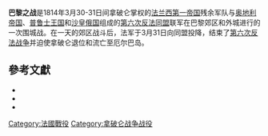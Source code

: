 {{Expand language|1=en|time=2020-11-10T09:48:40+00:00}}
{{Infobox military conflict
| conflict             = 巴黎之战 
| partof               = [[第六次反法同盟|第六次反法同盟]]
| image                = Horace Vernet - La Barrière de Clichy.jpg
| image_size           = 250
| caption              = 法军保卫巴黎郊区[[克利希_(上塞纳省)|克利希]]
| date                 = 1814年3月30-31日
| place                = [[法兰西第一帝国|法兰西第一帝国]][[巴黎|巴黎]]
| coordinates          = 
| map_type             = 
| map_relief           = 
| map_size             = 
| map_caption          = 
| result               = 反法同盟勝利
* [[枫丹白露条约_(1814年)|枫丹白露条约]]
| territory            = 透過[[维也纳会议|维也纳会议]]重新划分欧洲各国版图 
| combatant1           = {{flagicon|First French Empire}} [[法兰西第一帝国|法兰西第一帝国]]
| combatant2           = {{flagicon|Austrian Empire}} [[奥地利帝国|奥地利帝国]]<br>{{flagicon|Prussia|1803}} [[普鲁士王国|普鲁士王国]]<br>{{flagicon|Russia}} [[俄罗斯帝国|俄罗斯帝国]]
| commander1           = {{flagicon|First French Empire}} [[约瑟夫·波拿巴|约瑟夫·波拿巴]]<br>{{flagicon|First French Empire}} [[奥古斯特·德·马尔蒙|奥古斯特·马尔蒙]] {{Surrendered}}<br>{{flagicon|First French Empire}} [[邦·阿德里安·让诺·德·蒙塞|邦·蒙塞]]<br>{{flagicon|First French Empire}} [[爱德华·莫蒂埃|爱德华·莫蒂埃]]
| commander2           = {{flagicon|Russian Empire}} [[亚历山大一世_(俄国)|亚历山大一世]]<br>{{flagicon|Prussia|1803}} [[腓特烈·威廉三世|腓特烈·威廉三世]]<br>{{flagicon|Austrian Empire}} [[卡尔一世·菲利普_(施瓦岑贝格)|施瓦岑贝格亲王]]<br>{{flagicon|Russian Empire}} [[米哈伊尔·博格达诺维奇·巴克莱·德托利|巴克莱·德托利]]<br>{{flagicon|Prussia|1803}} [[格布哈德·列博莱希特·冯·布吕歇尔|馮·布吕歇尔]]<br>{{flagicon|Russian Empire}} {{link-en|路易·亚历山大·安德罗·德·拉格朗|Louis Alexandre Andrault de Langeron|路易·德·拉格朗}} <br>{{flagicon|Austrian Empire}} {{link-en|伊戈那·古莱|Ignác Gyulay}}
| strength1            = 29,000人
| strength2            = 155,000人
----{{flagicon|Russian Empire}}: 100,000<br>{{flagicon|Austrian Empire}}: 15,000<br>{{flagicon|Prussia|1803}}: 40,000
| casualties1          = 5,000人傷亡或被俘
| casualties2          = 18,000人傷亡或被俘
}}
{{Campaignbox Napoleonic Wars}}
{{Campaignbox Sixth Coalition}}
'''巴黎之战'''是1814年3月30-31日间拿破仑掌权的[[法兰西第一帝国|法兰西第一帝国]]残余军队与[[奥地利帝国|奥地利帝国]]、[[普鲁士王国|普鲁士王国]]和[[俄罗斯帝国|沙皇俄国]]组成的[[第六次反法同盟|第六次反法同盟]]联军在巴黎郊区和外城进行的一次围城战。在一天的郊区战斗后，法军于3月31日向同盟投降，结束了[[第六次反法同盟|第六次反法战争]]并迫使拿破仑退位和流亡至厄尔巴岛。
==參考文獻==
* {{cite book | last=Bodart | first=Gaston | year=1908 | title=Militär-historisches Kriegs-Lexikon (1618-1905) | url=https://archive.org/details/bub_gb_A0kNAAAAYAAJ | url-access=registration | access-date=7 June 2021}}
* {{cite book | last=Merriman | first=John | year=1996 | title=A History of Modern Europe | url=https://archive.org/details/historyofmoderne00merr | url-access=registration | publisher=W. W. Norton | page=[https://archive.org/details/historyofmoderne00merr/page/579 579] | isbn=0-393-96888-X}}
* {{cite thesis | last=Mikhailofsky-Danilefsky | first=A. | year=1839 | title=History of the Campaign in France | url=https://www.google.com/books/edition/History_of_the_Campaign_in_France/-F1IAAAAYAAJ?hl=en&gbpv=0 | location=London | publisher=Smith, Elder, and Co. Cornhill | author-link=Alexander Mikhailovsky-Danilevsky}}
{{拿破崙戰爭}}
[[Category:法國戰役|Category:法國戰役]]
[[Category:拿破仑战争战役|Category:拿破仑战争战役]]